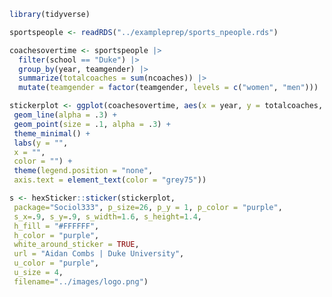 ```r
library(tidyverse)

sportspeople <- readRDS("../exampleprep/sports_npeople.rds")

coachesovertime <- sportspeople |> 
  filter(school == "Duke") |> 
  group_by(year, teamgender) |> 
  summarize(totalcoaches = sum(ncoaches)) |> 
  mutate(teamgender = factor(teamgender, levels = c("women", "men")))

stickerplot <- ggplot(coachesovertime, aes(x = year, y = totalcoaches, color = teamgender)) + 
 geom_line(alpha = .3) + 
 geom_point(size = .1, alpha = .3) + 
 theme_minimal() + 
 labs(y = "",
 x = "",
 color = "") + 
 theme(legend.position = "none",
 axis.text = element_text(color = "grey75"))

s <- hexSticker::sticker(stickerplot,
 package="Sociol333", p_size=26, p_y = 1, p_color = "purple",
 s_x=.9, s_y=.9, s_width=1.6, s_height=1.4,
 h_fill = "#FFFFFF",
 h_color = "purple",
 white_around_sticker = TRUE,
 url = "Aidan Combs | Duke University",
 u_color = "purple",
 u_size = 4,
 filename="../images/logo.png")
```